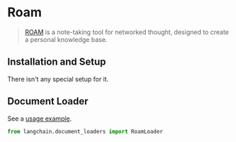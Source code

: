 # Roam

>[ROAM](https://roamresearch.com/) is a note-taking tool for networked thought, designed to create a personal knowledge base.
 
## Installation and Setup

There isn't any special setup for it.



## Document Loader

See a [usage example](/docs/modules/data_connection/document_loaders/integrations/roam.html).

```python
from langchain.document_loaders import RoamLoader
```
